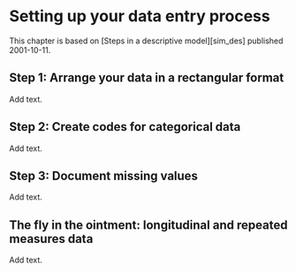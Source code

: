 # Setting up your data entry process

This chapter is based on [Steps in a descriptive model][sim_des] published 2001-10-11.

## Step 1: Arrange your data in a rectangular format

Add text.

## Step 2: Create codes for categorical data

Add text.

## Step 3: Document missing values

Add text.

## The fly in the ointment: longitudinal and repeated measures data

Add text.

[sim-des]: http://new.pmean.com/steps-in-descriptive-model/
